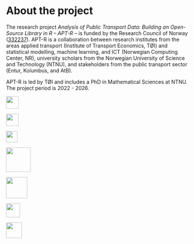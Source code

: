 # About the project

The research project *Analysis of Public Transport Data: Building an Open-Source Library in R -- APT-R --* is funded by the Research Council of Norway ([332237](https://prosjektbanken.forskningsradet.no/en/project/FORISS/332237?Kilde=FORISS)). APT-R is a collaboration between research institutes from the areas applied transport (Institute of Transport Economics, TØI) and statistical modelling, machine learning, and ICT (Norwegian Computing Center, NR), university scholars from the Norwegian University of Science and Technology (NTNU), and stakeholders from the public transport sector (Entur, Kolumbus, and AtB).

APT-R is led by TØI and includes a PhD in Mathematical Sciences at NTNU. The project period is 2022 - 2026.

::: {layout-ncol="3"}

![](images/icons/toi.png){height="0.35in"}

![](images/icons/ntnu.svg){height="0.35in"}

![](images/icons/nr.png){height="0.32in"}

:::

::: {layout-ncol="4"}

![](images/icons/nfr.svg){height="0.7in"}

![](images/icons/entur.svg){height="0.6in"}

![](images/icons/atb.png){height="0.4in"} 

![](images/icons/kolumbus.png){height="0.45in"}


:::
